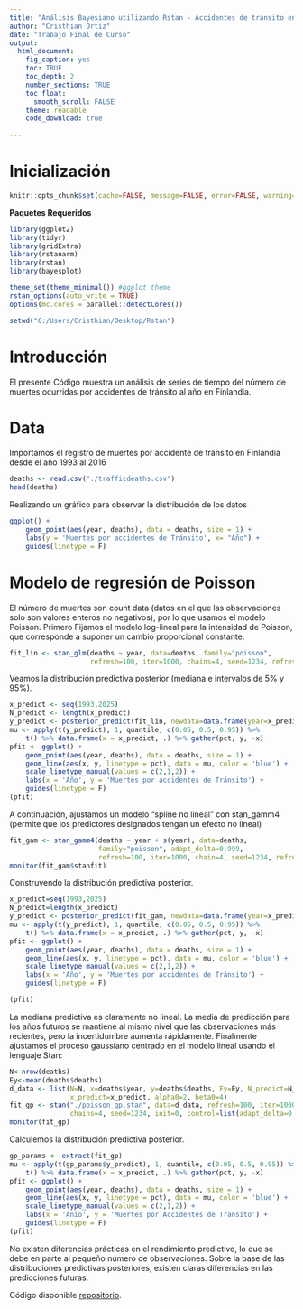 ---
title: "Análisis Bayesiano utilizando Rstan - Accidentes de tránsito en Finlandia"
author: "Cristhian Ortiz"
date: "Trabajo Final de Curso"
output:
  html_document:
    fig_caption: yes
    toc: TRUE
    toc_depth: 2
    number_sections: TRUE
    toc_float:
      smooth_scroll: FALSE
    theme: readable
    code_download: true
   
---

# Inicialización  {.unnumbered}

```{r setup, include=FALSE}
knitr::opts_chunk$set(cache=FALSE, message=FALSE, error=FALSE, warning=TRUE, out.width='95%')
```
**Paquetes Requeridos **
```{r, comment=NA}
library(ggplot2)
library(tidyr)
library(gridExtra)
library(rstanarm)
library(rstan)
library(bayesplot)

theme_set(theme_minimal()) #ggplot theme
rstan_options(auto_write = TRUE)
options(mc.cores = parallel::detectCores())

setwd("C:/Users/Cristhian/Desktop/Rstan")
```

# Introducción
El presente Código muestra un análisis de series de tiempo del número de muertes ocurridas por accidentes de tránsito al año en Finlandia.

# Data
Importamos el registro de muertes por accidente de tránsito en Finlandia desde el año 1993 al 2016

```{r}

deaths <- read.csv("./trafficdeaths.csv")
head(deaths)

```

Realizando un gráfico para observar la distribución de los datos

```{r}
ggplot() +
    geom_point(aes(year, deaths), data = deaths, size = 1) +
    labs(y = 'Muertes por accidentes de Tránsito', x= "Año") +
    guides(linetype = F)

```

# Modelo de regresión de Poisson
El número de muertes son count data (datos en el que las observaciones solo son valores enteros no negativos),  por lo que usamos el modelo Poisson.
Primero Fijamos el modelo log-lineal para la intensidad de Poisson, que corresponde a suponer un cambio proporcional constante. 


```{r}
fit_lin <- stan_glm(deaths ~ year, data=deaths, family="poisson",
                    refresh=100, iter=1000, chains=4, seed=1234, refresh=0)
```
Veamos la distribución predictiva posterior (mediana e intervalos de 5% y 95%).

```{r}

x_predict <- seq(1993,2025)
N_predict <- length(x_predict)
y_predict <- posterior_predict(fit_lin, newdata=data.frame(year=x_predict))
mu <- apply(t(y_predict), 1, quantile, c(0.05, 0.5, 0.95)) %>%
    t() %>% data.frame(x = x_predict, .) %>% gather(pct, y, -x)
pfit <- ggplot() +
    geom_point(aes(year, deaths), data = deaths, size = 1) +
    geom_line(aes(x, y, linetype = pct), data = mu, color = 'blue') +
    scale_linetype_manual(values = c(2,1,2)) +
    labs(x = 'Año', y = 'Muertes por accidentes de Tránsito') +
    guides(linetype = F)
(pfit)
```

A continuación, ajustamos un modelo "spline no lineal" con stan_gamm4 (permite que los predictores designados tengan un efecto no lineal)

```{r}
fit_gam <- stan_gamm4(deaths ~ year + s(year), data=deaths,
                      family="poisson", adapt_delta=0.999, 
                      refresh=100, iter=1000, chain=4, seed=1234, refresh=0)
monitor(fit_gam$stanfit)

```
Construyendo la distribución predictiva posterior.

```{r}
x_predict=seq(1993,2025)
N_predict=length(x_predict)
y_predict <- posterior_predict(fit_gam, newdata=data.frame(year=x_predict))
mu <- apply(t(y_predict), 1, quantile, c(0.05, 0.5, 0.95)) %>%
    t() %>% data.frame(x = x_predict, .) %>% gather(pct, y, -x)
pfit <- ggplot() +
    geom_point(aes(year, deaths), data = deaths, size = 1) +
    geom_line(aes(x, y, linetype = pct), data = mu, color = 'blue') +
    scale_linetype_manual(values = c(2,1,2)) +
    labs(x = 'Año', y = 'Muertes por accidentes de Tránsito') +
    guides(linetype = F)

(pfit)
```
La mediana predictiva es claramente no lineal. La media de predicción para los años futuros se mantiene al mismo nivel que las observaciones más recientes, pero la incertidumbre aumenta rápidamente.
Finalmente ajustamos el proceso gaussiano centrado en el modelo lineal usando el lenguaje Stan:
```{r}
N<-nrow(deaths)
Ey<-mean(deaths$deaths)
d_data <- list(N=N, x=deaths$year, y=deaths$deaths, Ey=Ey, N_predict=N_predict,
               x_predict=x_predict, alpha0=2, beta0=4)
fit_gp <- stan("./poisson_gp.stan", data=d_data, refresh=100, iter=1000,
               chains=4, seed=1234, init=0, control=list(adapt_delta=0.999))
monitor(fit_gp)

```
Calculemos la distribución predictiva posterior.

```{r}
gp_params <- extract(fit_gp)
mu <- apply(t(gp_params$y_predict), 1, quantile, c(0.05, 0.5, 0.95)) %>%
    t() %>% data.frame(x = x_predict, .) %>% gather(pct, y, -x)
pfit <- ggplot() +
    geom_point(aes(year, deaths), data = deaths, size = 1) +
    geom_line(aes(x, y, linetype = pct), data = mu, color = 'blue') +
    scale_linetype_manual(values = c(2,1,2)) +
    labs(x = 'Anio', y = 'Muertes por Accidentes de Transito') +
    guides(linetype = F)
(pfit)
```

No existen diferencias prácticas en el rendimiento predictivo, lo que se debe en parte al pequeño número de observaciones. Sobre la base de las distribuciones predictivas posteriores, existen claras diferencias en las predicciones futuras.

Código disponible [repositorio](https://duckduckgo.com).